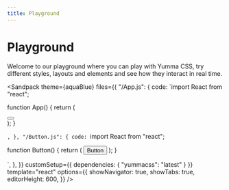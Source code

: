 ```yaml
---
title: Playground
---
```



# Playground

Welcome to our playground where you can play with Yumma CSS, try different styles, layouts and elements and see how they interact in real time.

<Sandpack
 theme={aquaBlue}
 files={{
    "/App.js": {
      code: `import React from "react";

function App() {
   return (
      <div className="ins h-1/1">
         <Button />
      </div>
   );
}

`,
    },
    "/Button.js": {
      code: `import React from "react";

function Button() {
   return (
      <button className="btn-d-blue-2 t-white">
         Button
      </button>
   );
}

`,
    },
 }}
 customSetup={{
    dependencies: {
      "yummacss": "latest"
    }
 }}
 template="react"
 options={{
    showNavigator: true,
    showTabs: true,
    editorHeight: 600,
 }}
/>
